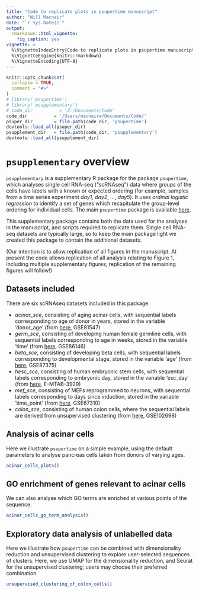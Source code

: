 ```yaml
---
title: "Code to replicate plots in psupertime manuscript"
author: "Will Macnair"
date: "`r Sys.Date()`"
output:
  rmarkdown::html_vignette:
    fig_caption: yes
vignette: >
  %\VignetteIndexEntry{Code to replicate plots in psupertime manuscript}
  %\VignetteEngine{knitr::rmarkdown}
  %\VignetteEncoding{UTF-8}
---
```


```r
knitr::opts_chunk$set(
  collapse = TRUE,
  comment = "#>"
)
# library('psupertime')
# library('psupplementary')
# code_dir          = 'Z:/Documents/Code'
code_dir          = '/Users/macnairw/Documents/Code/'
psuper_dir        = file.path(code_dir, 'psupertime')
devtools::load_all(psuper_dir)
psupplement_dir   = file.path(code_dir, 'psupplementary')
devtools::load_all(psupplement_dir)
```

# `psupplementary` overview

`psupplementary` is a supplementary R package for the package `psupertime`, which analyses single cell RNA-seq ("scRNAseq") data where groups of the cells have labels with a known or expected ordering (for example, samples from a time series experiment *day1*, *day2*, ..., *day5*). It uses *ordinal logistic regression* to identify a set of genes which recapitulate the group-level ordering for individual cells. The main `psupertime` package is available [here](github.com/wmacnair/psupertime).

This supplementary package contains both the data used for the analyses in the manuscript, and scripts required to replicate them. Single cell RNA-seq datasets are typically large, so to keep the main package light we created this package to contain the additional datasets.

(Our intention is to allow replication of all figures in the manuscript. At present the code allows replication of all analysis relating to Figure 1, including multiple supplementary figures; replication of the remaining figures will follow!)

## Datasets included

There are six scRNAseq datasets included in this package:

- *acinar_sce*, consisting of aging acinar cells, with sequential labels corresponding to age of donor in years, stored in the variable 'donor_age' (from [here](https://www.sciencedirect.com/science/article/pii/S009286741731053X), GSE81547)
- *germ_sce*, consisting of developing human female germline cells, with sequential labels corresponding to age in weeks, stored in the variable 'time' (from [here](https://www.cell.com/cell-stem-cell/fulltext/S1934-5909(17)30078-4), GSE86146)
- *beta_sce*, consisting of developing beta cells, with sequential labels corresponding to developmental stage, stored in the variable 'age' (from [here](https://www.cell.com/cell-metabolism/fulltext/S1550-4131(17)30208-5), GSE87375)
- *hesc_sce*, consisting of human embryonic stem cells, with sequential labels corresponding to embryonic day, stored in the variable 'esc_day' (from [here](https://www.ebi.ac.uk/arrayexpress/experiments/E-MTAB-3929/), E-MTAB-3929)
- *mef_sce*, consisting of MEFs reprogrammed to neurons, with sequential labels corresponding to days since induction, stored in the variable 'time_point' (from [here](https://www.nature.com/articles/nature18323), GSE67310)
- *colon_sce*, consisting of human colon cells, where the sequential labels are derived from unsupervised clustering (from [here](https://www.cell.com/cell-systems/fulltext/S2405-4712(17)30449-0), GSE102698)

## Analysis of acinar cells

Here we illustrate `psupertime` on a simple example, using the default parameters to analyse pancreas cells taken from donors of varying ages.

```r
acinar_cells_plots()
```

## GO enrichment of genes relevant to acinar cells

We can also analyse which GO terms are enriched at various points of the sequence.

```r
acinar_cells_go_term_analysis()
```

## Exploratory data analysis of unlabelled data

Here we illustrate how `psupertime` can be combined with dimensionality reduction and unsupervised clustering to explore user-selected sequences of clusters. Here, we use UMAP for the dimensionality reduction, and Seurat for the unsupervised clustering; users may choose their preferred combination.

```r
unsupervised_clustering_of_colon_cells()
```
